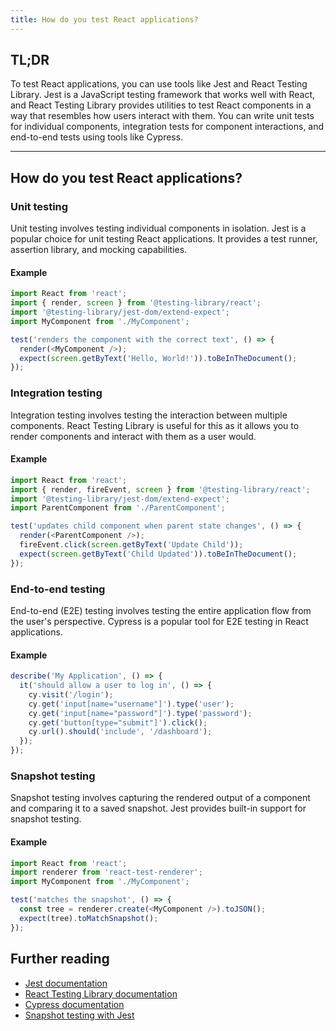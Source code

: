 ```yaml
---
title: How do you test React applications?
---
```


## TL;DR

To test React applications, you can use tools like Jest and React Testing Library. Jest is a JavaScript testing framework that works well with React, and React Testing Library provides utilities to test React components in a way that resembles how users interact with them. You can write unit tests for individual components, integration tests for component interactions, and end-to-end tests using tools like Cypress.

---

## How do you test React applications?

### Unit testing

Unit testing involves testing individual components in isolation. Jest is a popular choice for unit testing React applications. It provides a test runner, assertion library, and mocking capabilities.

#### Example

```javascript
import React from 'react';
import { render, screen } from '@testing-library/react';
import '@testing-library/jest-dom/extend-expect';
import MyComponent from './MyComponent';

test('renders the component with the correct text', () => {
  render(<MyComponent />);
  expect(screen.getByText('Hello, World!')).toBeInTheDocument();
});
```

### Integration testing

Integration testing involves testing the interaction between multiple components. React Testing Library is useful for this as it allows you to render components and interact with them as a user would.

#### Example

```javascript
import React from 'react';
import { render, fireEvent, screen } from '@testing-library/react';
import '@testing-library/jest-dom/extend-expect';
import ParentComponent from './ParentComponent';

test('updates child component when parent state changes', () => {
  render(<ParentComponent />);
  fireEvent.click(screen.getByText('Update Child'));
  expect(screen.getByText('Child Updated')).toBeInTheDocument();
});
```

### End-to-end testing

End-to-end (E2E) testing involves testing the entire application flow from the user's perspective. Cypress is a popular tool for E2E testing in React applications.

#### Example

```javascript
describe('My Application', () => {
  it('should allow a user to log in', () => {
    cy.visit('/login');
    cy.get('input[name="username"]').type('user');
    cy.get('input[name="password"]').type('password');
    cy.get('button[type="submit"]').click();
    cy.url().should('include', '/dashboard');
  });
});
```

### Snapshot testing

Snapshot testing involves capturing the rendered output of a component and comparing it to a saved snapshot. Jest provides built-in support for snapshot testing.

#### Example

```javascript
import React from 'react';
import renderer from 'react-test-renderer';
import MyComponent from './MyComponent';

test('matches the snapshot', () => {
  const tree = renderer.create(<MyComponent />).toJSON();
  expect(tree).toMatchSnapshot();
});
```

## Further reading

- [Jest documentation](https://jestjs.io/docs/getting-started)
- [React Testing Library documentation](https://testing-library.com/docs/react-testing-library/intro)
- [Cypress documentation](https://docs.cypress.io/guides/overview/why-cypress)
- [Snapshot testing with Jest](https://jestjs.io/docs/snapshot-testing)

